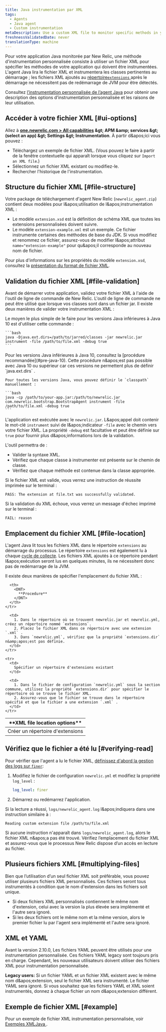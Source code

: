 ```yaml
---
title: Java instrumentation par XML
tags:
  - Agents
  - Java agent
  - Custom instrumentation
metaDescription: Use a custom XML file to monitor specific methods in your Java app without modifying code in New Relic.
freshnessValidatedDate: never
translationType: machine
---
```


Pour votre application Java monitorée par New Relic, une méthode d'instrumentation personnalisée consiste à utiliser un fichier XML pour spécifier les méthodes de votre application qui doivent être instrumentées. L'agent Java lira le fichier XML et instrumentera les classes pertinentes au démarrage ; les fichiers XML ajoutés au [répertoire`extensions` ](#file-location)après le démarrage ne nécessitent pas de redémarrage de JVM pour être détectés.

Consultez [l’instrumentation personnalisée de l’agent Java](/docs/agents/java-agent/custom-instrumentation/java-custom-instrumentation) pour obtenir une description des options d’instrumentation personnalisée et les raisons de leur utilisation.

## Accéder à votre fichier XML [#ui-options]

Allez à <DNT>**[one.newrelic.com &gt; All capabilities](https://one.newrelic.com/all-capabilities) &amp;gt; APM &amp;amp; services &amp;gt; (select an app) &amp;gt; Settings &amp;gt; Instrumentation**</DNT>. À partir d&amp;apos;ici vous pouvez :

* Téléchargez un exemple de fichier XML. (Vous pouvez le faire à partir de la fenêtre contextuelle qui apparaît lorsque vous cliquez sur `Import an XML file`.)
* Sélectionnez un fichier XML existant ou modifiez-le.
* Rechercher l'historique de l'instrumentation.

## Structure du fichier XML [#file-structure]

Votre package de téléchargement d'agent New Relic (`newrelic_agent.zip`) contient deux modèles pour l&amp;apos;utilisation de l&amp;apos;instrumentation XML :

* Le modèle `extension.xsd` est la définition de schéma XML que toutes les extensions personnalisées doivent suivre.
* Le modèle `extension-example.xml` est un exemple. Ce fichier instrumente certaines des méthodes de base du JDK. Si vous modifiez et renommez ce fichier, assurez-vous de modifier l&amp;apos;attribut `name="extension-example"` pour qu&amp;apos;il corresponde au nouveau nom de fichier.

Pour plus d'informations sur les propriétés du modèle `extension.xsd`, consultez la [présentation du format de fichier XML](/docs/agents/java-agent/custom-instrumentation/java-custom-instrumentation-xml-examples#file-format).

## Validation du fichier XML [#file-validation]

Avant de démarrer votre application, validez votre fichier XML à l'aide de l'outil de ligne de commande de New Relic. L'outil de ligne de commande ne peut être utilisé que lorsque vos classes sont dans un fichier jar. Il existe deux manières de valider votre instrumentation XML :

<CollapserGroup>
  <Collapser id="pre-java-10" title="Versions Java inférieures à Java 10">
    Le moyen le plus simple de le faire pour les versions Java inférieures à Java 10 est d'utiliser cette commande :

    ```bash
    java -Djava.ext.dirs=/path/to/jarred/classes -jar newrelic.jar instrument -file /path/to/file.xml -debug true
    ```
  </Collapser>

  <Collapser id="all-java-versions" title="Toutes les versions de Java">
    <Callout variant="tip">
      Pour les versions Java inférieures à Java 10, consultez la [procédure recommandée](#pre-java-10). Cette procédure n&amp;apos;est pas possible avec Java 10 ou supérieur car ces versions ne permettent plus de définir `java.ext.dirs` .
    </Callout>

    Pour toutes les versions Java, vous pouvez définir le `classpath` manuellement :

    ```bash
    java -cp /path/to/your-app.jar:/path/to/newrelic.jar com.newrelic.bootstrap.BootstrapAgent instrument -file /path/to/file.xml -debug true
    ```
  </Collapser>
</CollapserGroup>

L'application est exécutée avec le `newrelic.jar`. L&amp;apos;appel doit contenir le mot-clé `instrument` suivi de l&amp;apos;indicateur `-file` avec le chemin vers votre fichier XML. La propriété `-debug` est facultative et peut être définie sur `true` pour fournir plus d&amp;apos;informations lors de la validation.

L'outil permettra de :

* Valider la syntaxe XML.
* Vérifiez que chaque classe à instrumenter est présente sur le chemin de classe.
* Vérifiez que chaque méthode est contenue dans la classe appropriée.

Si le fichier XML est valide, vous verrez une instruction de réussite imprimée sur le terminal :

```
PASS: The extension at file.txt was successfully validated.
```

Si la validation du XML échoue, vous verrez un message d'échec imprimé sur le terminal :

```
FAIL: reason
```

## Emplacement du fichier XML [#file-location]

L'agent Java lit tous les fichiers XML dans le répertoire `extensions` au démarrage du processus. Le répertoire `extensions` est également lu à chaque [cycle de collecte](/docs/accounts-partnerships/education/getting-started-new-relic/glossary#harvest-cycle). Les fichiers XML ajoutés à ce répertoire pendant l&amp;apos;exécution seront lus en quelques minutes, ils ne nécessitent donc pas de redémarrage de la JVM.

Il existe deux manières de spécifier l'emplacement du fichier XML :

<table>
  <thead>
    <tr>
      <th width={200}>
        <DNT>
          **XML file location options**
        </DNT>
      </th>

      <th>
        <DNT>
          **Procedure**
        </DNT>
      </th>
    </tr>
  </thead>

  <tbody>
    <tr>
      <td>
        Créer un répertoire d'extensions
      </td>

      <td>
        1. Dans le répertoire où se trouvent newrelic.jar et newrelic.yml, créez un répertoire nommé `extensions`.
        2. Placez le fichier XML dans ce répertoire avec une extension `.xml` .
        3. Dans `newrelic.yml`, vérifiez que la propriété `extensions.dir` n&amp;apos;est pas définie.
      </td>
    </tr>

    <tr>
      <td>
        Spécifier un répertoire d'extensions existant
      </td>

      <td>
        1. Dans le fichier de configuration `newrelic.yml` sous la section commune, utilisez la propriété `extensions.dir` pour spécifier le répertoire où se trouve le fichier XML.
        2. Assurez-vous que le fichier se trouve dans le répertoire spécifié et que le fichier a une extension `.xml` .
      </td>
    </tr>
  </tbody>
</table>

## Vérifiez que le fichier a été lu [#verifying-read]

Pour vérifier que l'agent a lu le fichier XML, [définissez d'abord la gestion des logs sur `finer`](/docs/java/java-kb-101):

1. Modifiez le fichier de configuration `newrelic.yml` et modifiez la propriété `log_level` :

   ```yml
   log_level: finer
   ```

2. Démarrez ou redémarrez l'application.

Si la lecture a réussi, `logs/newrelic_agent.log` l&amp;apos;indiquera dans une instruction similaire à :

```
Reading custom extension file /path/to/file.xml
```

Si aucune instruction n'apparaît dans `logs/newrelic_agent.log`, alors le fichier XML n&amp;apos;a pas été trouvé. Vérifiez l’emplacement du fichier XML et assurez-vous que le processus New Relic dispose d’un accès en lecture au fichier.

## Plusieurs fichiers XML [#multiplying-files]

Bien que l’utilisation d’un seul fichier XML soit préférable, vous pouvez utiliser plusieurs fichiers XML personnalisés. Ces fichiers seront tous instrumentés à condition que le nom d'extension dans les fichiers soit unique.

* Si deux fichiers XML personnalisés contiennent le même nom d'extension, celui avec la version la plus élevée sera implémenté et l'autre sera ignoré.
* Si les deux fichiers ont le même nom et la même version, alors le premier fichier lu par l'agent sera implémenté et l'autre sera ignoré.

## XML et YAML

Avant la version 2.10.0, Les fichiers YAML peuvent être utilisés pour une instrumentation personnalisée. Ces fichiers YAML legacy sont toujours pris en charge. Cependant, les nouveaux utilisateurs doivent utiliser des fichiers XML pour instrumentation personnalisée.

<DNT>**Legacy users:**</DNT> Si un fichier YAML et un fichier XML existent avec le même nom d&amp;apos;extension, seul le fichier XML sera instrumenté. Le fichier YAML sera ignoré. Si vous souhaitez que les fichiers YAML et XML soient instrumentés, donnez à chaque fichier un nom d&amp;apos;extension différent.

## Exemple de fichier XML [#example]

Pour un exemple de fichier XML instrumentation personnalisée, voir [Exemples XMLJava ](/docs/java/custom-xml-examples).